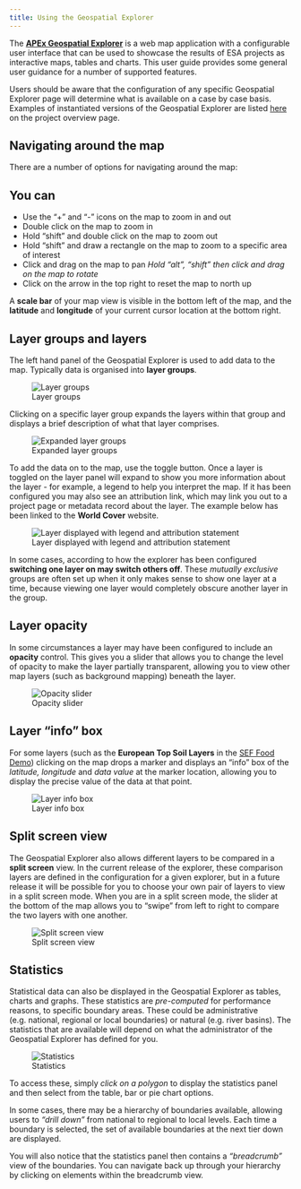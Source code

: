 ```yaml
---
title: Using the Geospatial Explorer
---
```


The [**APEx Geospatial Explorer**](../../instantiation/geospatial_explorer.md) is a web map application with a configurable
user interface that can be used to showcase the results of ESA projects as interactive maps, tables and charts.  This user
guide provides some general user guidance for a number of supported features.

:::{.callout-note}
Users should be aware that the configuration of any specific Geospatial Explorer page will determine
what is available on a case by case basis.  Examples of instantiated versions of the Geospatial Explorer are
listed [here](../../instantiation/geospatial_explorer.md#examples) on the project overview page.
:::

## Navigating around the map

There are a number of options for navigating around the map:

:::{.callout-tip}

## You can

* Use the "+" and "-" icons on the map to zoom in and out
* Double click on the map to zoom in
* Hold "shift" and double click on the map to zoom out
* Hold "shift" and draw a rectangle on the map to zoom to a specific area
of interest
* Click and drag on the map to pan *Hold "alt", "shift" then click and drag on the map to rotate*
* Click on the arrow in the top right to reset the map to north up
:::

A **scale bar** of your map view is visible in the bottom left of the map, and the **latitude** and **longitude**
of your current cursor location at the bottom right.

## Layer groups and layers

The left hand panel of the Geospatial Explorer is used to add data to the map.  Typically data is organised into
**layer groups**.

![Layer groups](./images/groups.jpg)

Clicking on a specific layer group expands the layers within that group and displays a brief description of what
that layer comprises.

![Expanded layer groups](./images/expanded.jpg)

To add the data on to the map, use the toggle button. Once a layer is toggled on the layer panel will expand to
show you more information about the layer - for example, a legend to help you interpret the map.  If it has been
configured you may also see an attribution link, which may link you out to a project page or metadata record about
the layer.  The example below has been linked to the **World Cover** website.

![Layer displayed with legend and attribution statement](./images/toggled-on.jpg)

In some cases, according to how the explorer has been configured **switching one layer on may switch others off**.
These *mutually exclusive* groups are often set up when it only makes sense to show one layer at a time, because
viewing one layer would completely obscure another layer in the group.

## Layer opacity

In some circumstances a layer may have been configured to include an **opacity** control.  This gives you a slider
that allows you to change the level of opacity to make the layer partially transparent, allowing you to view other
map layers (such as background mapping) beneath the layer.

![Opacity slider](./images/opacity.jpg)

## Layer "info" box

For some layers (such as the **European Top Soil Layers** in the [SEF Food
Demo](https://explorer.sef-food.apex.esa.int/)) clicking on the map drops a marker and displays an "info" box of
the *latitude, longitude* and *data value* at the marker location, allowing you to display the precise value of
the data at that point.

![Layer info box](./images/infobox.jpg)

## Split screen view

The Geospatial Explorer also allows different layers to be compared in a **split screen** view.  In the current
release of the explorer, these comparison layers are defined in the configuration for a given explorer, but in
a future release it will be possible for you to choose your own pair of layers to view in a split screen mode.
When you are in a split screen mode, the slider at the bottom of the map allows you to "swipe" from left to right
to compare the two layers with one another.

![Split screen view](./images/splitscreen.jpg)

## Statistics

Statistical data can also be displayed in the Geospatial Explorer as tables, charts and graphs.  These statistics are
*pre-computed* for performance reasons, to specific boundary areas.  These could be administrative (e.g. national,
regional or local boundaries) or natural (e.g. river basins).  The statistics that are available will depend on
what the administrator of the Geospatial Explorer has defined for you.

![Statistics](./images/statistics.jpg)

To access these, simply *click on a polygon* to display the statistics panel and then select from the table,
bar or pie chart options.

In some cases, there may be a hierarchy of boundaries available, allowing users to *"drill down"* from national
to regional to local levels.  Each time a boundary is selected, the set of available boundaries at the next tier
down are displayed.

You will also notice that the statistics panel then contains a *"breadcrumb"* view of the boundaries.  You can
navigate back up through your hierarchy by clicking on elements within the breadcrumb view.
